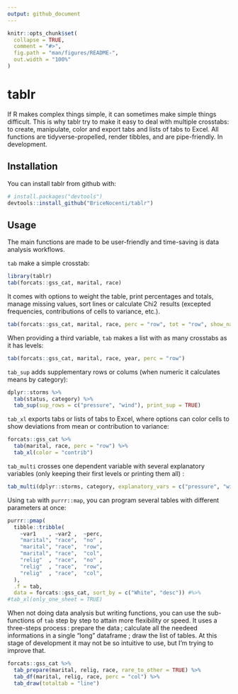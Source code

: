 ```yaml
---
output: github_document
---
```


<!-- README.md is generated from README.Rmd. Please edit that file -->

```r
knitr::opts_chunk$set(
  collapse = TRUE,
  comment = "#>",
  fig.path = "man/figures/README-",
  out.width = "100%"
)
```

# tablr

<!-- badges: start -->

<!-- badges: end -->

If R makes complex things simple, it can sometimes make simple things difficult. This is why tablr try to make it easy to deal with multiple crosstabs: to create, manipulate, color and export tabs and lists of tabs to Excel. All functions are tidyverse-propelled, render tibbles, and are pipe-friendly. In development.

## Installation

You can install tablr from github with:

``` r
# install.packages("devtools")
devtools::install_github("BriceNocenti/tablr")
```

## Usage

The main functions are made to be user-friendly and time-saving is data analysis workflows.

`tab` make a simple crosstab:

```r
library(tablr)
tab(forcats::gss_cat, marital, race)
```

It comes with options to weight the table, print percentages and totals, manage missing values, sort lines or calculate Chi2  results (excepted frequencies, contributions of cells to variance, etc.).

``` r
tab(forcats::gss_cat, marital, race, perc = "row", tot = "row", show_na = FALSE, keep_unused_levels = TRUE)
```

When providing a third variable, `tab` makes a list with as many crosstabs as it has levels:

``` r
tab(forcats::gss_cat, marital, race, year, perc = "row")
```

`tab_sup` adds supplementary rows or colums (when numeric it calculates means by category):

``` r
dplyr::storms %>%
  tab(status, category) %>%
  tab_sup(sup_rows = c("pressure", "wind"), print_sup = TRUE)
```

`tab_xl` exports tabs or lists of tabs to Excel, where options can color cells to show deviations from mean or contribution to variance:

``` r
forcats::gss_cat %>%
  tab(marital, race, perc = "row") %>%
  tab_xl(color = "contrib")
```

`tab_multi` crosses one dependent variable with several explanatory variables (only keeping their first levels or printing them all) :

``` r
tab_multi(dplyr::storms, category, explanatory_vars = c("pressure", "wind"))
```

Using `tab` with `purrr::map`, you can program several tables with different parameters at once:

``` r
purrr::pmap(
  tibble::tribble(
    ~var1    , ~var2 ,  ~perc,
    "marital", "race",  "no" ,
    "marital", "race",  "row",
    "marital", "race",  "col",
    "relig"  , "race",  "no" ,
    "relig"  , "race",  "row",
    "relig"  , "race",  "col",
  ),
  .f = tab,
  data = forcats::gss_cat, sort_by = c("White", "desc")) #%>%
#tab_xl(only_one_sheet = TRUE)
```

When not doing data analysis but writing functions, you can use the sub-functions of `tab` step by step to attain more flexibility or speed. It uses a three-steps process : prepare the data ; calculate all the needeed informations in a single "long" dataframe ; draw the list of tables. At this stage of development it may not be so intuitive to use, but I'm trying to improve that.

``` r
forcats::gss_cat %>%
  tab_prepare(marital, relig, race, rare_to_other = TRUE) %>%
  tab_df(marital, relig, race, perc = "col") %>%
  tab_draw(totaltab = "line")
```
